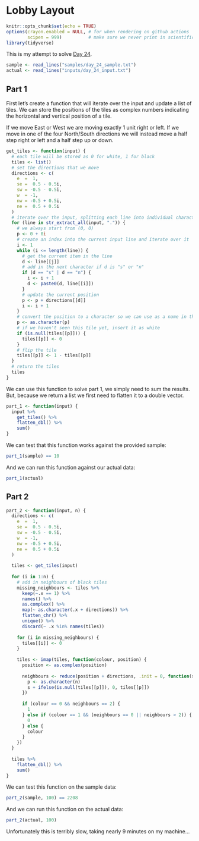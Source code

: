 # Lobby Layout

```r
knitr::opts_chunk$set(echo = TRUE)
options(crayon.enabled = NULL, # for when rendering on github actions
        scipen = 999)          # make sure we never print in scientific notation
library(tidyverse)
```

This is my attempt to solve [Day 24](https://adventofcode.com/2020/day/24).

```r
sample <- read_lines("samples/day_24_sample.txt")
actual <- read_lines("inputs/day_24_input.txt")
```

## Part 1

First let's create a function that will iterate over the input and update a list of tiles. We can store the positions
of the tiles as complex numbers indicating the horizontal and vertical position of a tile.

If we move East or West we are moving exactly 1 unit right or left. If we move in one of the four North/South directions
we will instead move a half step right or left and a half step up or down.

```r
get_tiles <- function(input) {
  # each tile will be stored as 0 for white, 1 for black
  tiles <- list()
  # set the directions that we move
  directions <- c(
    e  =  1,
    se =  0.5 - 0.5i,
    sw = -0.5 - 0.5i,
    w  = -1,
    nw = -0.5 + 0.5i,
    ne =  0.5 + 0.5i
  )
  # iterate over the input, splitting each line into individual characters
  for (line in str_extract_all(input, ".")) {
    # we always start from (0, 0)
    p <- 0 + 0i
    # create an index into the current input line and iterate over it
    i <- 1
    while (i <= length(line)) {
      # get the current item in the line
      d <- line[[j]]
      # add in the next character if d is "s" or "n"
      if (d == "s" | d == "n") {
        i <- i + 1
        d <- paste0(d, line[[i]])
      }
      # update the current position
      p <- p + directions[[d]]
      i <- i + 1
    }
    # convert the position to a character so we can use as a name in the list
    p <- as.character(p)
    # if we haven't seen this tile yet, insert it as white
    if (is.null(tiles[[p]])) {
      tiles[[p]] <- 0
    }
    # flip the tile
    tiles[[p]] <- 1 - tiles[[p]]
  }
  # return the tiles
  tiles
}
```

We can use this function to solve part 1, we simply need to sum the results. But, because we return a list we first
need to flatten it to a double vector.

```r
part_1 <- function(input) {
  input %>%
    get_tiles() %>%
    flatten_dbl() %>%
    sum()
}
```

We can test that this function works against the provided sample:

```r
part_1(sample) == 10
```

And we can run this function against our actual data:

```r
part_1(actual)
```

## Part 2

```r
part_2 <- function(input, n) {
  directions <- c(
    e  =  1,
    se =  0.5 - 0.5i,
    sw = -0.5 - 0.5i,
    w  = -1,
    nw = -0.5 + 0.5i,
    ne =  0.5 + 0.5i
  )
  
  tiles <- get_tiles(input)
  
  for (i in 1:n) {
    # add in neighbours of black tiles
    missing_neighbours <- tiles %>%
      keep(~.x == 1) %>%
      names() %>%
      as.complex() %>%
      map(~ as.character(.x + directions)) %>%
      flatten_chr() %>%
      unique() %>%
      discard(~ .x %in% names(tiles))
    
    for (i in missing_neighbours) {
      tiles[[i]] <- 0
    }
    
    tiles <- imap(tiles, function(colour, position) {
      position <- as.complex(position)
      
      neighbours <- reduce(position + directions, .init = 0, function(s, n) {
        p <- as.character(n)
        s + ifelse(is.null(tiles[[p]]), 0, tiles[[p]])
      })
      
      if (colour == 0 && neighbours == 2) {
        1
      } else if (colour == 1 && (neighbours == 0 || neighbours > 2)) {
        0
      } else {
        colour
      }
    })
  }
  
  tiles %>%
    flatten_dbl() %>%
    sum()
}
```

We can test this function on the sample data:

```r
part_2(sample, 100) == 2208
```

And we can run this function on the actual data:

```r
part_2(actual, 100)
```

Unfortunately this is terribly slow, taking nearly 9 minutes on my machine...

